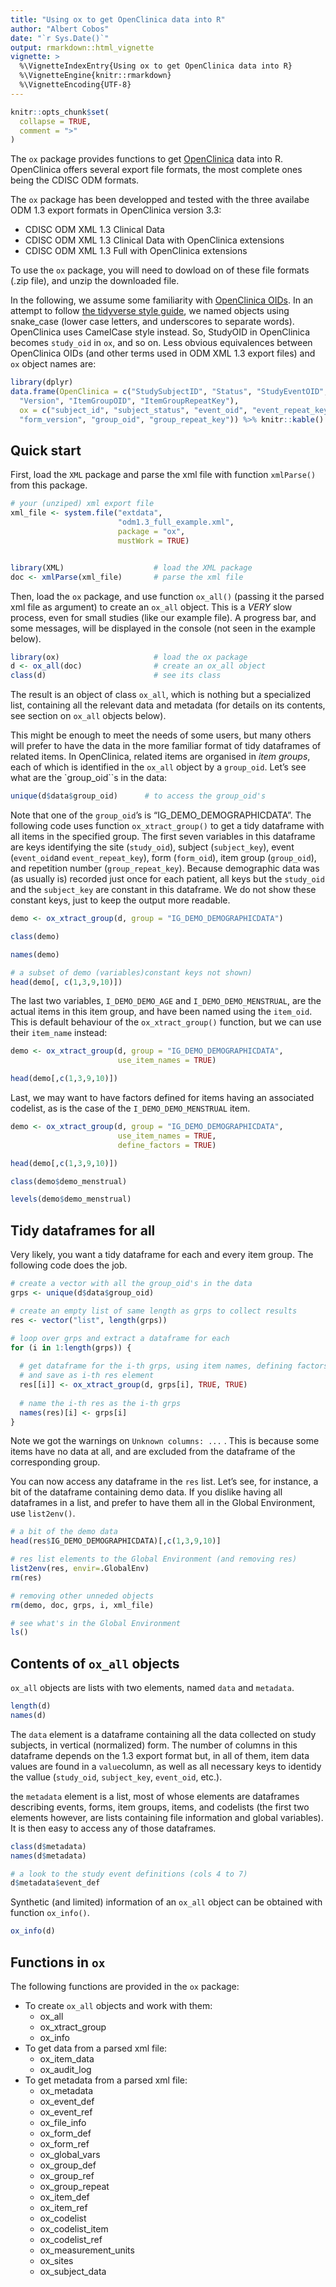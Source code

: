 ```yaml
---
title: "Using ox to get OpenClinica data into R"
author: "Albert Cobos"
date: "`r Sys.Date()`"
output: rmarkdown::html_vignette
vignette: >
  %\VignetteIndexEntry{Using ox to get OpenClinica data into R}
  %\VignetteEngine{knitr::rmarkdown}
  %\VignetteEncoding{UTF-8}
---
```


```r
knitr::opts_chunk$set(
  collapse = TRUE,
  comment = ">"
)
```

The `ox` package provides functions to get [OpenClinica](https://www.openclinica.com/community-edition-open-source-edc/) data into R. OpenClinica offers several export file formats, the most complete ones being the CDISC ODM formats. 

The `ox` package has been developped and tested with the three availabe ODM 1.3 export formats in OpenClinica version 3.3:  

- CDISC ODM XML 1.3 Clinical Data
- CDISC ODM XML 1.3 Clinical Data with OpenClinica extensions
- CDISC ODM XML 1.3 Full with OpenClinica extensions

To use the `ox` package, you will need to dowload on of these file formats (.zip file), and unzip the downloaded file.

In the following, we assume some familiarity with [OpenClinica OIDs](https://docs.openclinica.com/3.1/rules/oid-overview). In an attempt to follow [the tidyverse style guide](https://style.tidyverse.org/syntax.html), we named objects using snake_case (lower case letters,  and underscores to separate words). OpenClinica uses CamelCase style instead. So, StudyOID in OpenClinica becomes `study_oid` in `ox`, and so on. Less obvious equivalences between OpenClinica OIDs (and other terms used in ODM XML 1.3 export files) and `ox` object names are:

```r
library(dplyr)
data.frame(OpenClinica = c("StudySubjectID", "Status", "StudyEventOID", "StudyEventRepeatKey", "Status.1",
  "Version", "ItemGroupOID", "ItemGroupRepeatKey"),
  ox = c("subject_id", "subject_status", "event_oid", "event_repeat_key", "form_status",
  "form_version", "group_oid", "group_repeat_key")) %>% knitr::kable()
```


## Quick start

First, load the `XML` package and parse the xml file with function `xmlParse()` from this package.

```r
# your (unziped) xml export file
xml_file <- system.file("extdata",
                        "odm1.3_full_example.xml",
                        package = "ox",
                        mustWork = TRUE)


library(XML)                    # load the XML package 
doc <- xmlParse(xml_file)       # parse the xml file
```

Then, load the `ox` package, and use function `ox_all()` (passing it the parsed xml file as argument) to create an `ox_all` object. This is a *VERY* slow process, even for small studies (like our example file). A progress bar, and some messages, will be displayed in the console (not seen in the example below). 

```r
library(ox)                     # load the ox package
d <- ox_all(doc)                # create an ox_all object
class(d)                        # see its class
```

The result is an object of class `ox_all`, which is nothing but a specialized list, containing all the relevant data and metadata (for details on its contents, see section on `ox_all` objects below). 

This might be enough to meet the needs of some users, but many others will prefer to have the data in the more familiar format of tidy dataframes of related items. In OpenClinica, related items are organised in *item groups*, each of which is identified in the `ox_all` object by a `group_oid`. Let's see what are the `group_oid``s in the data: 

```r
unique(d$data$group_oid)      # to access the group_oid's

```

Note that one of the `group_oid`'s is "IG_DEMO_DEMOGRAPHICDATA". The following code uses function `ox_xtract_group()` to get a tidy dataframe with all items in the specified group. The first seven variables in this dataframe are keys identifying the site (`study_oid`), subject (`subject_key`), event (`event_oid`and `event_repeat_key`), form (`form_oid`), item group (`group_oid`), and repetition number (`group_repeat_key`). Because demographic data was (as usually is) recorded just once for each patient, all keys but the `study_oid` and the `subject_key` are constant in this dataframe. We do not show these constant keys, just to keep the output more readable.


```r
demo <- ox_xtract_group(d, group = "IG_DEMO_DEMOGRAPHICDATA")

class(demo)

names(demo)

# a subset of demo (variables)constant keys not shown)
head(demo[, c(1,3,9,10)])

```

The last two variables, `I_DEMO_DEMO_AGE` and `I_DEMO_DEMO_MENSTRUAL`, are the actual items in this item group, and have been named using the `item_oid`. This is default behaviour of the `ox_xtract_group()` function, but we can use their `item_name` instead:

```r
demo <- ox_xtract_group(d, group = "IG_DEMO_DEMOGRAPHICDATA",
                        use_item_names = TRUE)

head(demo[,c(1,3,9,10)])  
```

Last, we may want to have factors defined for items having an associated codelist, as is the case of the `I_DEMO_DEMO_MENSTRUAL` item. 

```r
demo <- ox_xtract_group(d, group = "IG_DEMO_DEMOGRAPHICDATA",
                        use_item_names = TRUE,
                        define_factors = TRUE)

head(demo[,c(1,3,9,10)])

class(demo$demo_menstrual)

levels(demo$demo_menstrual)
```

 
## Tidy dataframes for all

Very likely, you want a tidy dataframe for each and every item group. The following code does the job.  

```r
# create a vector with all the group_oid's in the data 
grps <- unique(d$data$group_oid)

# create an empty list of same length as grps to collect results 
res <- vector("list", length(grps)) 

# loop over grps and extract a dataframe for each
for (i in 1:length(grps)) {
  
  # get dataframe for the i-th grps, using item names, defining factors, 
  # and save as i-th res element 
  res[[i]] <- ox_xtract_group(d, grps[i], TRUE, TRUE)
  
  # name the i-th res as the i-th grps 
  names(res)[i] <- grps[i]
}

```

Note we got the warnings on `Unknown columns: ...` . This is because some items have no data at all, and are excluded from the dataframe of the corresponding group.  

You can now access any dataframe in the `res` list. Let's see, for instance, a bit of the dataframe containing demo data. If you dislike having all dataframes in a list, and prefer to have them all in the Global Environment, use `list2env()`. 

```r
# a bit of the demo data 
head(res$IG_DEMO_DEMOGRAPHICDATA)[,c(1,3,9,10)]

# res list elements to the Global Environment (and removing res)
list2env(res, envir=.GlobalEnv)
rm(res)

# removing other unneded objects
rm(demo, doc, grps, i, xml_file)

# see what's in the Global Environment
ls()
```


## Contents of `ox_all` objects

`ox_all` objects are lists with two elements, named `data` and `metadata`.

```r
length(d)
names(d)
```

The `data` element is a dataframe containing all the data collected on study subjects, in vertical (normalized) form. The number of columns in this dataframe depends on the 1.3 export format but, in all of them, item data values are found in a `value`column, as well as all necessary keys to identidy the vallue (`study_oid`, `subject_key`, `event_oid`, etc.).

the `metadata` element is a list, most of whose elements are dataframes describing events, forms, item groups, items, and codelists (the first two elements however, are lists containing file information and global variables). It is then easy to access any of those dataframes. 

```r
class(d$metadata)
names(d$metadata)

# a look to the study event definitions (cols 4 to 7)
d$metadata$event_def 
```

Synthetic (and limited) information of an `ox_all` object can be obtained with function `ox_info()`.

```r
ox_info(d)
```


## Functions in `ox`

The following functions are provided in the `ox` package:

- To create `ox_all` objects and work with them:
    - ox_all 
    - ox_xtract_group
    - ox_info
    
- To get data from a parsed xml file:
    - ox_item_data 
    - ox_audit_log

- To get metadata from a parsed xml file:
    - ox_metadata 
    - ox_event_def 
    - ox_event_ref 
    - ox_file_info 
    - ox_form_def 
    - ox_form_ref 
    - ox_global_vars 
    - ox_group_def 
    - ox_group_ref 
    - ox_group_repeat  
    - ox_item_def 
    - ox_item_ref 
    - ox_codelist 
    - ox_codelist_item 
    - ox_codelist_ref 
    - ox_measurement_units 
    - ox_sites 
    - ox_subject_data 

